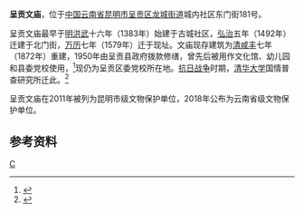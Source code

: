 {{coord|24|53|42.2|N|102|47|52.9|E|region:CN_type:landmark|display=title}}
{{文物保护单位
| 级别 = 省级
| 省区市 = 云南省
| 名称 = 呈贡文庙
| 图片 = [[File:昆明呈贡文庙大门.jpg|230px]]
| 编号 = 8-15
| 分类 = 古建筑
| 时代 = [[清朝|清]]
| 所在 = [[昆明市|昆明市]][[呈贡区|呈贡区]]
| 登录 = 2018年公布
| 备注 ={{maplink|frame=yes|plain=yes|type=point|frame-lat=24.895049|frame-long=102.798033|zoom=14|coord={{coord|24.895049|102.798033}}}}
}}
'''呈贡文庙'''，位于[[中国|中国]][[云南省|云南省]][[昆明市|昆明市]][[呈贡区|呈贡区]][[龙城街道_(昆明市)|龙城街道]]城内社区东门街181号。

呈贡文庙最早于[[明朝|明]][[洪武|洪武]]十六年（1383年）始建于古城社区，[[弘治|弘治]]五年（1492年）迁建于北门街，[[万历|万历]]七年（1579年）迁于现址。文庙现存建筑为[[清朝|清]][[咸丰|咸丰]]七年（1872年）重建，1950年由呈贡县政府拨款修缮，曾先后被用作文化馆、幼儿园和县委党校使用，<ref>{{cite book |author1=云南省呈贡县志编纂委员会 |editor=沈宗星 |title=《呈贡县志》 |date=1992年7月 |publisher=山西人民出版社 |location=太原 |isbn=7-203-02188-2/Z·108|page=419 |edition=第一版|ignore-isbn-error=true}}</ref>现仍为呈贡区委党校所在地。[[抗日战争|抗日战争]]时期，[[清华大学|清华大学]]国情普查研究所迁此。<ref>{{cite web |title=【魁阁学术】抗日战争时期云南呈贡县的“魁阁"与“文庙" |url=https://www.sohu.com/a/125034231_501399 |website=新浪 |accessdate=2020-08-22 |archive-date=2020-10-13 |archive-url=https://web.archive.org/web/20201013203312/https://www.sohu.com/a/125034231_501399 |dead-url=no }}</ref>

呈贡文庙在2011年被列为昆明市级文物保护单位，2018年公布为云南省级文物保护单位。

==参考资料==
{{reflist}}
[[Category:呈贡区|C]]